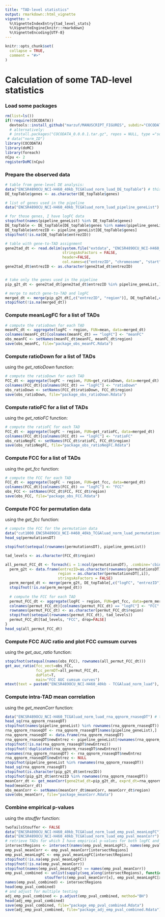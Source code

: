 ```yaml
---
title: "TAD-level statistics"
output: rmarkdown::html_vignette
vignette: >
  %\VignetteIndexEntry{tad_level_stats}
  %\VignetteEngine{knitr::rmarkdown}
  %\VignetteEncoding{UTF-8}
---
```



```r
knitr::opts_chunk$set(
  collapse = TRUE,
  comment = "#>"
)
```

# Calculation of some TAD-level statistics

### Load some packages
```r
rm(list=ls())
if(!require(COCODATA))
  devtools::install_github("marzuf/MANUSCRIPT_FIGURES", subdir="COCODATA")
  # alternatively: 
  # install.packages("COCODATA_0.0.0.1.tar.gz", repos = NULL, type ="source")
 # data("norm_ID")
library(COCODATA)
library(doMC)
library(foreach)
nCpu <- 2
registerDoMC(nCpu)
```

### Prepare the observed data
``` r
# table from gene-level DE analysis:
data("ENCSR489OCU_NCI-H460_40kb_TCGAluad_norm_luad_DE_topTable") # this loads DE_topTable
DE_topTable$genes <- as.character(DE_topTable$genes)

# list of genes used in the pipeline
data("ENCSR489OCU_NCI-H460_40kb_TCGAluad_norm_luad_pipeline_geneList") # this loads pipeline_geneList

# for those genes, I have logFC data
stopifnot(names(pipeline_geneList) %in% DE_topTable$genes)
DE_topTable <- DE_topTable[DE_topTable$genes %in% names(pipeline_geneList),]
DE_topTable$entrezID <- pipeline_geneList[DE_topTable$genes]
stopifnot(!is.na(DE_topTable$entrezID))

# table with gene-to-TAD assignment
gene2tad_dt <- read.delim(system.file("extdata", "ENCSR489OCU_NCI-H460_all_genes_positions.txt", package = "COCODATA"),
                          stringsAsFactors = FALSE,
                          header=FALSE, 
                          col.names=c("entrezID", "chromosome", "start", "end", "region"))
gene2tad_dt$entrezID <- as.character(gene2tad_dt$entrezID)


# take only the genes used in the pipeline
pip_g2t_dt <- gene2tad_dt[gene2tad_dt$entrezID %in% pipeline_geneList,]

# merge to match gene-to-TAD and logFC
merged_dt <- merge(pip_g2t_dt[,c("entrezID", "region")], DE_topTable[,c("logFC", "entrezID")], by="entrezID", all.x=TRUE, all.y=FALSE)
stopifnot(!is.na(merged_dt))
``` 

### Compute meanLogFC for a list of TADs 
``` r
# compute the ratioDown for each TAD
meanFC_dt <- aggregate(logFC ~ region, FUN=mean, data=merged_dt)
colnames(meanFC_dt)[colnames(meanFC_dt) == "logFC"] <- "meanFC"
obs_meanFC <- setNames(meanFC_dt$meanFC, meanFC_dt$region)
save(obs_meanFC, file="package_obs_meanFC.Rdata")
``` 


### Compute ratioDown for a list of TADs 

using the <em>get_ratioDown</em> function:

``` r
# compute the ratioDown for each TAD
FCC_dt <- aggregate(logFC ~ region, FUN=get_ratioDown, data=merged_dt)
colnames(FCC_dt)[colnames(FCC_dt) == "logFC"] <- "ratioDown"
obs_ratioDown <- setNames(FCC_dt$ratioDown, FCC_dt$region)
save(obs_ratioDown, file="package_obs_ratioDown.Rdata")
``` 

### Compute ratioFC for a list of TADs

using the <em>get_ratioFC</em> function:

``` r
# compute the ratioFC for each TAD
FCC_dt <- aggregate(logFC ~ region, FUN=get_ratioFC, data=merged_dt)
colnames(FCC_dt)[colnames(FCC_dt) == "logFC"] <- "ratioFC"
obs_ratioNegFC <- setNames(FCC_dt$ratioFC, FCC_dt$region)
save(obs_ratioNegFC, file="package_obs_ratioNegFC.Rdata")
``` 

### Compute FCC for a list of TADs

using the <em>get_fcc</em> function:

``` r
# compute the FCC for each TAD
FCC_dt <- aggregate(logFC ~ region, FUN=get_fcc, data=merged_dt)
colnames(FCC_dt)[colnames(FCC_dt) == "logFC"] <- "FCC"
obs_FCC <- setNames(FCC_dt$FCC, FCC_dt$region)
save(obs_FCC, file="package_obs_FCC.Rdata")
``` 

### Compute FCC for permutation data

using the <em>get_fcc</em> function:

``` r
# compute the FCC for the permutation data
data("cut1000_ENCSR489OCU_NCI-H460_40kb_TCGAluad_norm_luad_permutationsDT") # this loads permutationsDT
head_sq(permutationsDT)

stopifnot(setequal(rownames(permutationsDT), pipeline_geneList))

tad_levels <- as.character(FCC_dt$region)

all_permut_FCC_dt <- foreach(i = 1:ncol(permutationsDT), .combine='cbind') %dopar% {
  perm_g2t <- data.frame(entrezID=as.character(rownames(permutationsDT)),
                        region = as.character(permutationsDT[,i]),
                        stringsAsFactors = FALSE)
  perm_merged_dt <- merge(perm_g2t, DE_topTable[,c("logFC", "entrezID")], by="entrezID", all.x=TRUE, all.y=FALSE)
  stopifnot(!is.na(perm_merged_dt))
  
  # compute the FCC for each TAD
  permut_FCC_dt <- aggregate(logFC ~ region, FUN=get_fcc, data=perm_merged_dt)
  colnames(permut_FCC_dt)[colnames(permut_FCC_dt) == "logFC"] <- "FCC"
  rownames(permut_FCC_dt) <- as.character(permut_FCC_dt$region)
  stopifnot(setequal(rownames(permut_FCC_dt), tad_levels))
  permut_FCC_dt[tad_levels, "FCC", drop=FALSE]
}
head_sq(all_permut_FCC_dt)
``` 

### Compute FCC AUC ratio and plot FCC cumsum curves

using the <em>get_auc_ratio</em> function:

``` r
stopifnot(setequal(names(obs_FCC), rownames(all_permut_FCC_dt)))
get_auc_ratio(fcc_vect=obs_FCC, 
              fcc_permDT=all_permut_FCC_dt, 
              doPlot=T, 
              main="FCC AUC cumsum curves")
mtext(text = paste0("ENCSR489OCU_NCI-H460_40kb - TCGAluad_norm_luad"), side=3)
``` 

### Compute intra-TAD mean correlation

using the <em>get_meanCorr</em> function:

``` r
data("ENCSR489OCU_NCI-H460_TCGAluad_norm_luad_rna_qqnorm_rnaseqDT") # this loads rna_qqnorm_rnaseqDT
head_sq(rna_qqnorm_rnaseqDT)
stopifnot(names(pipeline_geneList) %in% rownames(rna_qqnorm_rnaseqDT))
rna_qqnorm_rnaseqDT <- rna_qqnorm_rnaseqDT[names(pipeline_geneList),]
rna_qqnorm_rnaseqDT <- data.frame(rna_qqnorm_rnaseqDT)
rna_qqnorm_rnaseqDT$newEntrez <- pipeline_geneList[rownames(rna_qqnorm_rnaseqDT)]
stopifnot(!is.na(rna_qqnorm_rnaseqDT$newEntrez))
stopifnot(!duplicated(rna_qqnorm_rnaseqDT$newEntrez))
rownames(rna_qqnorm_rnaseqDT) <- rna_qqnorm_rnaseqDT$newEntrez
rna_qqnorm_rnaseqDT$newEntrez <- NULL
stopifnot(pipeline_geneList %in% rownames(rna_qqnorm_rnaseqDT))
head_sq(rna_qqnorm_rnaseqDT)
stopifnot(is.character(pip_g2t_dt$entrezID))
stopifnot(pip_g2t_dt$entrezID %in% rownames(rna_qqnorm_rnaseqDT))
meanCorr_dt <- get_meanCorr(gene2tad_dt=pip_g2t_dt, exprd_dt=rna_qqnorm_rnaseqDT)
head(meanCorr_dt)
obs_meanCorr <- setNames(meanCorr_dt$meanCorr, meanCorr_dt$region)
save(obs_meanCorr, file="package_meanCorr.Rdata")
``` 

### Combine empirical p-values

using the <em>stouffer</em> function:

``` r
twoTailsStouffer <- FALSE
data("ENCSR489OCU_NCI-H460_40kb_TCGAluad_norm_luad_emp_pval_meanLogFC") # this loads emp_pval_meanLogFC
data("ENCSR489OCU_NCI-H460_40kb_TCGAluad_norm_luad_emp_pval_meanCorr") # this loads emp_pval_meanCorr
# retrieve TADs for which I have empirical p-values for both logFC and meanCorr
intersectRegions <- intersect(names(emp_pval_meanLogFC), names(emp_pval_meanCorr))
emp_pval_meanCorr <- emp_pval_meanCorr[intersectRegions]
emp_pval_meanLogFC <- emp_pval_meanLogFC[intersectRegions]
stopifnot(!is.na(emp_pval_meanLogFC))
stopifnot(!is.na(emp_pval_meanCorr))
stopifnot(names(emp_pval_meanLogFC) == names(emp_pval_meanCorr))
emp_pval_combined <- unlist(sapply(seq_along(intersectRegions), function(x) 
                  stouffer(c(emp_pval_meanCorr[x], emp_pval_meanLogFC[x]), two.tails = twoTailsStouffer)))
names(emp_pval_combined) <- intersectRegions
head(emp_pval_combined)
# and adjust for multiple testing
adj_emp_pval_combined <- p.adjust(emp_pval_combined, method="BH")
head(adj_emp_pval_combined)
save(emp_pval_combined, file="package_emp_pval_combined.Rdata")
save(adj_emp_pval_combined, file="package_adj_emp_pval_combined.Rdata")
```
